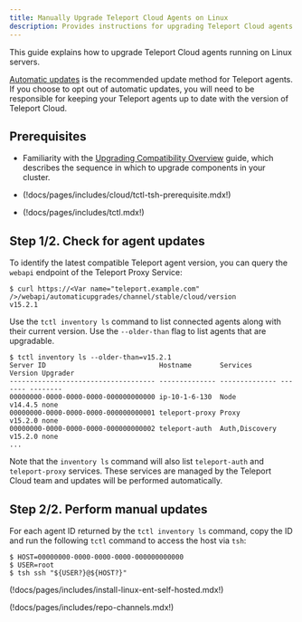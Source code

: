 ```yaml
---
title: Manually Upgrade Teleport Cloud Agents on Linux
description: Provides instructions for upgrading Teleport Cloud agents that run on Linux servers. 
---
```


This guide explains how to upgrade Teleport Cloud agents running on Linux servers.

[Automatic updates](./cloud-linux-automatic.mdx) is the recommended update method
for Teleport agents. If you choose to opt out of automatic updates, you will need
to be responsible for keeping your Teleport agents up to date with the version of
Teleport Cloud.

## Prerequisites

- Familiarity with the [Upgrading Compatibility Overview](./overview.mdx) guide,
  which describes the sequence in which to upgrade components in your cluster.

- (!docs/pages/includes/cloud/tctl-tsh-prerequisite.mdx!)

- (!docs/pages/includes/tctl.mdx!)

## Step 1/2. Check for agent updates

To identify the latest compatible Teleport agent version, you can query the `webapi`
endpoint of the Teleport Proxy Service:

```code
$ curl https://<Var name="teleport.example.com" />/webapi/automaticupgrades/channel/stable/cloud/version
v15.2.1
```

Use the `tctl inventory ls` command to list connected agents along with their current
version. Use the `--older-than` flag to list agents that are upgradable.

```code
$ tctl inventory ls --older-than=v15.2.1
Server ID                            Hostname       Services       Version Upgrader
------------------------------------ -------------- -------------- ------- --------
00000000-0000-0000-0000-000000000000 ip-10-1-6-130  Node           v14.4.5 none
00000000-0000-0000-0000-000000000001 teleport-proxy Proxy          v15.2.0 none
00000000-0000-0000-0000-000000000002 teleport-auth  Auth,Discovery v15.2.0 none
...
```

Note that the `inventory ls` command will also list `teleport-auth` and `teleport-proxy`
services. These services are managed by the Teleport Cloud team and updates will
be performed automatically.

## Step 2/2. Perform manual updates

For each agent ID returned by the `tctl inventory ls` command, copy the ID and
run the following `tctl` command to access the host via `tsh`:

```code
$ HOST=00000000-0000-0000-0000-000000000000
$ USER=root
$ tsh ssh "${USER?}@${HOST?}"
```

(!docs/pages/includes/install-linux-ent-self-hosted.mdx!)

(!docs/pages/includes/repo-channels.mdx!)
